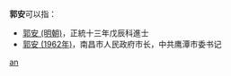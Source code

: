 '''郭安'''可以指：
* [[郭安_(明朝)|郭安 (明朝)]]，正統十三年戊辰科進士
* [[郭安_(1962年)|郭安 (1962年)]]，南昌市人民政府市长，中共鹰潭市委书记

{{disambig}}

[[Category:二字郭姓人名消歧义|an]]